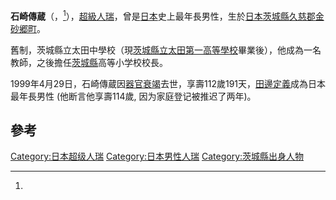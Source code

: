 {{Infobox Biography
|subject_name = 石崎傳蔵
|image_name =
|image_caption =
|date_of_birth = 1886年10月20日
|place_of_birth = {{JPN}}
|date_of_death = 1999年4月29日（112歲191天）
|place_of_death = {{JPN}}[[茨城縣|茨城縣]][[久慈郡|久慈郡]][[金砂郷町|金砂郷町]]
|death_cause =
|nationality = {{JAP}}[[茨城縣|茨城縣]]
|spouse = 
|children =
|relatives = 
|known_for = 世界在世最年長男性（1998年12月25日—1999年4月29日）<ref name=GRG>[https://grg.org/Adams/M.HTM Table M - World's Oldest Men (WOM) Titleholders Since 1972] - [[老人学研究组织|老人学研究组织]]</ref>
}}
'''石崎傳蔵'''（{{jpn|j=石崎 伝蔵|hg=いしざき でんぞう|rm=Denzō Ishizaki}}，{{bd|1886年/1884年|10月20日|1999年|4月29日}}<ref name=GRG />），[[超級人瑞|超級人瑞]]，曾是[[日本|日本]]史上最年長男性，生於[[日本|日本]][[茨城縣|茨城縣]][[久慈郡|久慈郡]][[金砂郷町|金砂郷町]]。

舊制，茨城縣立太田中學校（現[[茨城縣立太田第一高等學校|茨城縣立太田第一高等學校]]畢業後），他成為一名教師，之後擔任[[茨城縣|茨城縣]]高等小学校校長。

1999年4月29日，石崎傳蔵因[[器官衰竭|器官衰竭]]去世，享壽112歲191天，[[田邊定義|田邊定義]]成為日本最年長男性 (他断言他享壽114歲, 因为家庭登记被推迟了两年)。

==參考==
{{reflist}}

{{start box}}
{{s-before|沃爾特·理查森}}
{{s-title|世界在世最年長男性|1998年12月25日至1999年4月29日}}
{{s-after|安東尼奧·厄瑞亞}}
{{s-before|渡名喜元完}}
{{s-title|日本在世最年長男性|1997年1月24日至1999年4月29日}}
{{s-after|[[田邊定義|田邊定義]]}}
{{end box}}

{{最年長男性}}

[[Category:日本超级人瑞|Category:日本超级人瑞]]
[[Category:日本男性人瑞|Category:日本男性人瑞]]
[[Category:茨城縣出身人物|Category:茨城縣出身人物]]
